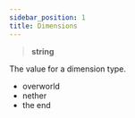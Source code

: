 ```yaml
---
sidebar_position: 1
title: Dimensions
---
```


> **<Link to="https://developer.mozilla.org/en-US/docs/Web/JavaScript/Reference/Global_Objects/String">string</Link>**

The value for a dimension type.

- overworld
- nether
- the end
